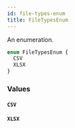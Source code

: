 ```yaml
---
id: file-types-enum
title: FileTypesEnum
---
```


An enumeration.

```graphql
enum FileTypesEnum {
  CSV
  XLSX
}
```

### Values

#### `CSV`

#### `XLSX`
